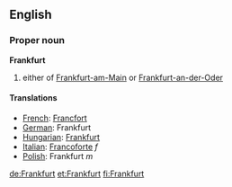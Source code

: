 ==English==

===Proper noun===
{{wikipedia}}
'''Frankfurt'''
# either of [[Frankfurt-am-Main]] or [[Frankfurt-an-der-Oder]]

====Translations====

*[[French]]: [[Francfort]]
*[[German]]: Frankfurt
*[[Hungarian]]: [[Frankfurt]]
*[[Italian]]: [[Francoforte]] ''f''
*[[Polish]]: Frankfurt ''m''

[[de:Frankfurt]]
[[et:Frankfurt]]
[[fi:Frankfurt]]
